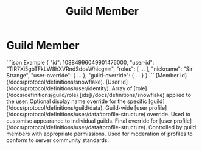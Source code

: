 ﻿---
title: Guild Member
sidebar_position: 4
---


# Guild Member

<SchemaExample path="/guild/member.json">
```json Example
{
    "id": 10884996049901476000,
    "user-id": "TlR7Xi5gbTFkLW8hXVRndSdqeWhicg==",
    "roles": [  ...  ],
    "nickname": "Sir Strange",
    "user-override": {  ...  },
    "guild-override": {  ...  }
}
```
</SchemaExample>

<ParamsList>
    <Param name="id" type="integer" required>
        [Member Id](/docs/protocol/definitions/snowflake).
    </Param>
    <Param name="user-id" type="string" required>
        [User Id](/docs/protocol/definitions/user/identity).
    </Param>
    <Param name="roles" type="array" required>
        Array of [role](/docs/definitions/guild/role) [ids](/docs/definitions/snowflake) applied to the user.
    </Param>
    <Param name="nickname" type="string">
        Optional display name override for the specific [guild](/docs/protocol/definitions/guild/data).
    </Param>
    <Param name="user-override" type="object">
        Guild-wide [user profile](/docs/protocol/definitions/user/data#profile-structure) override. Used to customise
        appearance to individual guilds.
    </Param>
    <Param name="guild-override" type="object">
        Final override for [user profile](/docs/protocol/definitions/user/data#profile-structure). Controlled by guild members with appropriate permissions. Used for moderation
        of profiles to conform to server community standards.
    </Param>
</ParamsList>